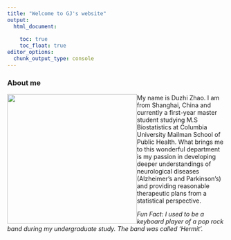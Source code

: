 ```yaml
---
title: "Welcome to GJ's website"
output: 
  html_document:
    
    toc: true
    toc_float: true
editor_options: 
  chunk_output_type: console
---
```


### About me

<img src="IMG_2658.JPG" style="width: 300px; float: left">  

My name is Duzhi Zhao. I am from Shanghai, China and currently a first-year master student studying M.S Biostatistics at Columbia University Mailman School of Public Health. What brings me to this wonderful department is my passion in developing deeper understandings of neurological diseases (Alzheimer's and Parkinson's) and providing reasonable therapeutic plans from a statistical perspective.

  _Fun Fact: I used to be a keyboard player of a pop rock band during my undergraduate study. The band was called 'Hermit'._


